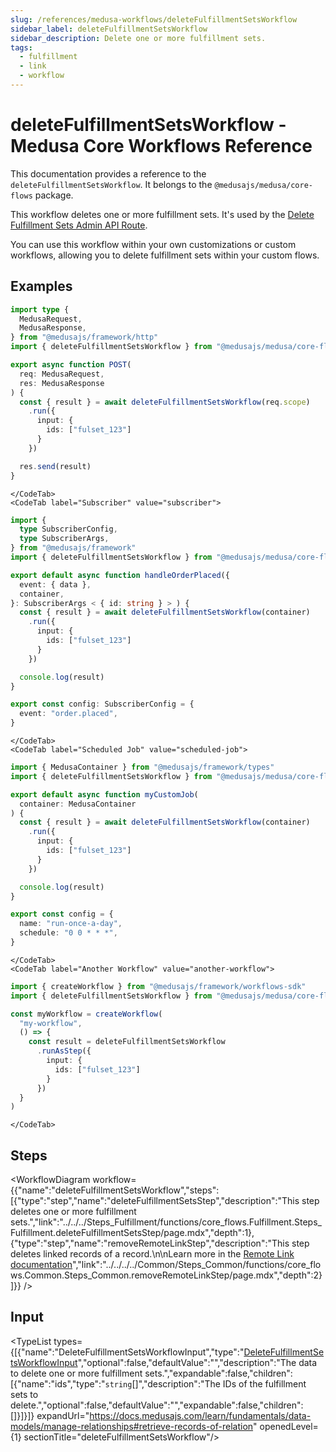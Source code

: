 ```yaml
---
slug: /references/medusa-workflows/deleteFulfillmentSetsWorkflow
sidebar_label: deleteFulfillmentSetsWorkflow
sidebar_description: Delete one or more fulfillment sets.
tags:
  - fulfillment
  - link
  - workflow
---
```



# deleteFulfillmentSetsWorkflow - Medusa Core Workflows Reference

This documentation provides a reference to the `deleteFulfillmentSetsWorkflow`. It belongs to the `@medusajs/medusa/core-flows` package.

This workflow deletes one or more fulfillment sets. It's used by the
[Delete Fulfillment Sets Admin API Route](https://docs.medusajs.com/api/admin#fulfillment-sets\_deletefulfillmentsetsid).

You can use this workflow within your own customizations or custom workflows, allowing you to
delete fulfillment sets within your custom flows.

<SourceCodeLink link="https://github.com/medusajs/medusa/blob/876a14eb98aed54360312b9b215599aa46faccd8/packages/core/core-flows/src/fulfillment/workflows/delete-fulfillment-sets.ts#L37" />

## Examples

<CodeTabs group="workflow-exection">
    <CodeTab label="API Route" value="api-route">
    
```ts title="src/api/workflow/route.ts"
import type {
  MedusaRequest,
  MedusaResponse,
} from "@medusajs/framework/http"
import { deleteFulfillmentSetsWorkflow } from "@medusajs/medusa/core-flows"

export async function POST(
  req: MedusaRequest,
  res: MedusaResponse
) {
  const { result } = await deleteFulfillmentSetsWorkflow(req.scope)
    .run({
      input: {
        ids: ["fulset_123"]
      }
    })

  res.send(result)
}
```

    </CodeTab>
    <CodeTab label="Subscriber" value="subscriber">
    
```ts title="src/subscribers/order-placed.ts"
import {
  type SubscriberConfig,
  type SubscriberArgs,
} from "@medusajs/framework"
import { deleteFulfillmentSetsWorkflow } from "@medusajs/medusa/core-flows"

export default async function handleOrderPlaced({
  event: { data },
  container,
}: SubscriberArgs < { id: string } > ) {
  const { result } = await deleteFulfillmentSetsWorkflow(container)
    .run({
      input: {
        ids: ["fulset_123"]
      }
    })

  console.log(result)
}

export const config: SubscriberConfig = {
  event: "order.placed",
}
```

    </CodeTab>
    <CodeTab label="Scheduled Job" value="scheduled-job">
    
```ts title="src/jobs/message-daily.ts"
import { MedusaContainer } from "@medusajs/framework/types"
import { deleteFulfillmentSetsWorkflow } from "@medusajs/medusa/core-flows"

export default async function myCustomJob(
  container: MedusaContainer
) {
  const { result } = await deleteFulfillmentSetsWorkflow(container)
    .run({
      input: {
        ids: ["fulset_123"]
      }
    })

  console.log(result)
}

export const config = {
  name: "run-once-a-day",
  schedule: "0 0 * * *",
}
```

    </CodeTab>
    <CodeTab label="Another Workflow" value="another-workflow">
    
```ts title="src/workflows/my-workflow.ts"
import { createWorkflow } from "@medusajs/framework/workflows-sdk"
import { deleteFulfillmentSetsWorkflow } from "@medusajs/medusa/core-flows"

const myWorkflow = createWorkflow(
  "my-workflow",
  () => {
    const result = deleteFulfillmentSetsWorkflow
      .runAsStep({
        input: {
          ids: ["fulset_123"]
        }
      })
  }
)
```

    </CodeTab>
  </CodeTabs>

## Steps

<WorkflowDiagram workflow={{"name":"deleteFulfillmentSetsWorkflow","steps":[{"type":"step","name":"deleteFulfillmentSetsStep","description":"This step deletes one or more fulfillment sets.","link":"../../../Steps_Fulfillment/functions/core_flows.Fulfillment.Steps_Fulfillment.deleteFulfillmentSetsStep/page.mdx","depth":1},{"type":"step","name":"removeRemoteLinkStep","description":"This step deletes linked records of a record.\n\nLearn more in the [Remote Link documentation](https://docs.medusajs.com/learn/fundamentals/module-links/remote-link#cascade-delete-linked-records)","link":"../../../../Common/Steps_Common/functions/core_flows.Common.Steps_Common.removeRemoteLinkStep/page.mdx","depth":2}]}} />

## Input

<TypeList types={[{"name":"DeleteFulfillmentSetsWorkflowInput","type":"[DeleteFulfillmentSetsWorkflowInput](../../../../types/core_flows.DeleteFulfillmentSetsWorkflowInput/page.mdx)","optional":false,"defaultValue":"","description":"The data to delete one or more fulfillment sets.","expandable":false,"children":[{"name":"ids","type":"`string`[]","description":"The IDs of the fulfillment sets to delete.","optional":false,"defaultValue":"","expandable":false,"children":[]}]}]} expandUrl="https://docs.medusajs.com/learn/fundamentals/data-models/manage-relationships#retrieve-records-of-relation" openedLevel={1} sectionTitle="deleteFulfillmentSetsWorkflow"/>

